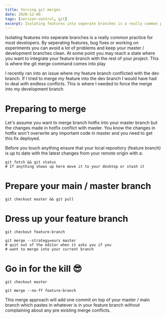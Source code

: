 ```yaml
---
title: forcing git merges
date: 2020-12-06
tags: [version-control, git]
excerpt: Isolating features into seperate branches is a really common practice for most developers. By seperating features, bug fixes or working on experiments you can avoid a lot of problems and keep your master / development branches clean.
--- 
```


Isolating features into seperate branches is a really common practice for most developers. By seperating features, bug fixes or working on experiments you can avoid a lot of problems and keep your master / development branches clean.
At some point you may reach a state where you want to integrate your feature branch with the rest of your project. This is where the git merge command comes into play



I recently ran into an issue where my feature branch conflicted with the dev branch. If I tried to merge my feature into the dev branch I would have had to deal with endless conflicts. This is where I needed to force the merge into my development branch

<h1>Preparing to merge</h1>


Let's assume you want to merge branch hotfix into your master branch but the changes made in hotfix conflict with master. You know the changes in hotfix won't overwrite any important code in master and you need to get this fix deployed.


Before you touch anything ensure that your local repository (feature branch) is up to date with the latest changes from your remote origin with a:


```shell
git fetch && git status
# If anything shows up here move it to your desktop or stash it
```
<h1>Prepare your main / master branch</h1>

```shell
git checkout master && git pull
```


<h1>Dress up your feature branch</h1>


```shell
git checkout feature-branch
```


```shell
git merge --strategy=ours master
# quit out of the editor when it asks you if you
# want to merge into your current branch
```

<h1>Go in for the kill 😎</h1>



```shell
git checkout master
```



```shell
git merge --no-ff feature-branch
```


This merge approach will add one commit on top of your master / main branch which pastes in whatever is in your feature branch without complaining about any pre existing merge conflicts.
